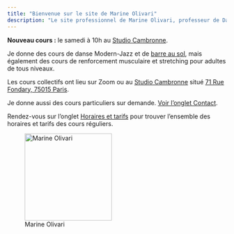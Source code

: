 ```yaml
---
title: "Bienvenue sur le site de Marine Olivari"
description: "Le site professionnel de Marine Olivari, professeur de Danse, de barre au sol et de renforcement musculaire"
---
```


<div class = "row">
<div class = "col-sm-8">

<div class="alert alert-info" role="alert">
  <strong>Nouveau cours :</strong> le samedi à 10h au <a href="https://www.studiocambronne.com/mol" target="_blank">Studio Cambronne</a>.
</div>


Je donne des cours de danse Modern-Jazz et de [barre au sol](floorbarre.html), mais également des cours de renforcement musculaire et stretching pour adultes de tous niveaux.

Les cours collectifs ont lieu sur Zoom ou au [Studio Cambronne](https://www.studiocambronne.com/mol){target="_blank"} situé [71 Rue Fondary, 75015 Paris](https://goo.gl/maps/Ayt4KuaAHZLjuoz36){target="_blank"}.

Je donne aussi des cours particuliers sur demande. [Voir l'onglet Contact](contact.html).

Rendez-vous sur l'onglet [Horaires et tarifs](horaires.html) pour trouver l'ensemble des horaires et tarifs des cours réguliers.

</div>
<div class = "col-sm-4">

![Marine Olivari](img/Photo_Marine_Olivari_page_vertical.jpg){ width=200px }

</div>
</div>


